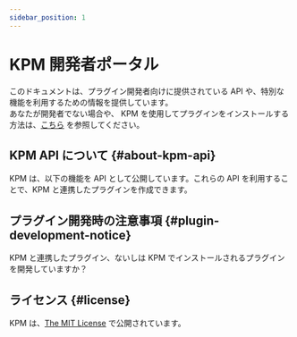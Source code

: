 ```yaml
---
sidebar_position: 1
---
```



# KPM 開発者ポータル

このドキュメントは、プラグイン開発者向けに提供されている API や、特別な機能を利用するための情報を提供しています。  
あなたが開発者でない場合や、 KPM を使用してプラグインをインストールする方法は、[こちら](/docs/use-kpm) を参照してください。

## KPM API について {#about-kpm-api}

KPM は、以下の機能を API として公開しています。これらの API を利用することで、KPM と連携したプラグインを作成できます。  

<BelowDocument docId="api/README" />

## プラグイン開発時の注意事項 {#plugin-development-notice}

KPM と連携したプラグイン、ないしは KPM でインストールされるプラグインを開発していますか？  

<BelowDocument docId="plugin-dev-caution" message="以下の注意事項を守ることで、プラグインの品質を高められます！" />

## ライセンス {#license}

KPM は、[The MIT License](https://github.com/TeamKUN/TeamKUNPluginManager/blob/stable/LICENSE) で公開されています。
